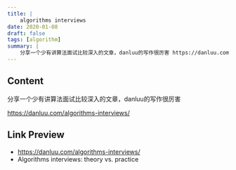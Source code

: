 ```yaml
---
title: |
    algorithms interviews
date: 2020-01-08
draft: false
tags: [algorithm]
summary: |
    分享一个少有讲算法面试比较深入的文章，danluu的写作很厉害 https://danluu.com/algorithms-interviews/
---
```


## Content

分享一个少有讲算法面试比较深入的文章，danluu的写作很厉害

https://danluu.com/algorithms-interviews/

## Link Preview

- https://danluu.com/algorithms-interviews/
- Algorithms interviews: theory vs. practice

